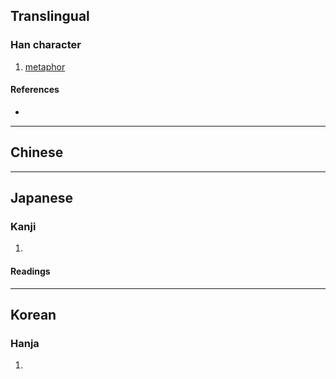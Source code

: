 {{also|喻}}
{{character info/new}}
==Translingual==

===Han character===
{{Han char|rn=30|rad=口|as=09|sn=12|four=|canj=ROMV|ids=⿰口兪}}

# [[metaphor]]

====References====
* {{Han ref|kx=0200.060|dkj=03979|hdz=10657.080|uh=55A9|ud=21929}}

----

==Chinese==
{{zh-see|喻|v}}

----

==Japanese==

===Kanji===
{{ja-kanji|grade=|rs=口09}}

# {{defn|lang=ja|sort=口09}}

====Readings====
{{ja-readings
|on=ゆ
|kun=さと-す, さと-る, たと-える
}}

----

==Korean==

===Hanja===
{{ko-hanja|hangeul=유|rv=yu|mr=yu}}

# {{defn|lang=ko|sort=口09}}